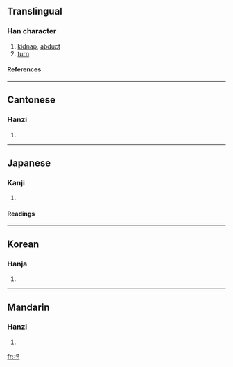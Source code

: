 ==Translingual==
===Han character===
{{Han char|rn=64|rad=手|as=05|sn=8|four=5602<sub>7</sub>|canj=手口大尸 (QRKS), 手口尸竹 (QRSH)}}
# [[kidnap]], [[abduct]]
# [[turn]]
====References====
{{Han ref|kx=0425.100|dkj=11955|dj=0773.150|hdz=31853.030|uh=62D0|ud=25296|bh=A9E4|bd=43492}}
----
==Cantonese==
===Hanzi===
{{yue-hanzi|jyut=|y=gwaai2}}
# {{defn|Cantonese}}
----
==Japanese==
===Kanji===
{{ja-kanji|grade=c|rs=手05}}
# {{defn|Japanese}} 
====Readings====
{{ja-readings|on=[[かい]] (kai)|kun=[[かたる]] (kataru)}}
----
==Korean==
===Hanja===
{{ko-hanja|hangeul=괴|eumhun=|rv=goe|mr=koe|y=koy}}
# {{defn|Korean}}
----
==Mandarin==
===Hanzi===
{{cmn-hanzi|pin=[[guǎi]] ([[guai3]])|wg=kuai<sup>3</sup>}}
# {{defn|Mandarin}}

[[fr:拐]]
